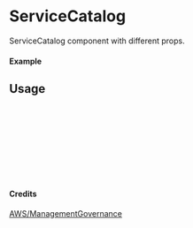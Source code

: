 
<Meta of={ServiceCatalog} title="AWS/ManagementGovernance/ServiceCatalog" />

# ServiceCatalog

ServiceCatalog component with different props.

#### Example

<Canvas of={ServiceCatalog.Primary} />

## Usage

```ts
import { ServiceCatalog } from "yadl-ui";

const Example = () => {
  return (
      <ServiceCatalog />
  );
};

export default Example;
```

#### Credits
[AWS/ManagementGovernance](https://aws-icons.com/)
